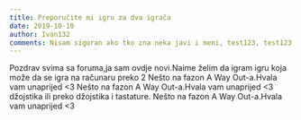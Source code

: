 ```yaml
---
title: Preporučite mi igru za dva igrača
date: 2019-10-10
author: Ivan132
comments: Nisam siguran ako tko zna neka javi i meni, test123, test123
---
```


Pozdrav svima sa foruma,ja sam ovdje novi.Naime želim da igram igru koja može da se igra na računaru preko 2 Nešto na fazon A Way Out-a.Hvala vam unaprijed <3 Nešto na fazon A Way Out-a.Hvala vam unaprijed <3
džojstika ili preko džojstika i tastature. Nešto na fazon A Way Out-a.Hvala vam unaprijed <3
